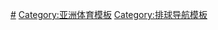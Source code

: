 {{Navbox
| name  = 亞洲排球聯合會女子隊
| title = [[亚洲排球联合会]]女子国家排球队
| listclass = hlist
| list1 =
*[[阿富汗国家女子排球队|阿富汗]]
*[[美属萨摩亚国家女子排球队|美属萨摩亚]]
*[[澳大利亚国家女子排球队|澳大利亚]]
*[[巴林国家女子排球队|巴林]]
*[[孟加拉国家女子排球队|孟加拉]]
*[[不丹国家女子排球队|不丹]]
*[[汶莱国家女子排球队|汶莱]]
*[[柬埔寨国家女子排球队|柬埔寨]]
*[[中国国家女子排球队|中国]]
*[[中华台北女子排球代表队|中华台北]]
*[[库克群岛国家女子排球队|库克群岛]]
*[[密克罗尼西亚联邦国家女子排球队|密克罗尼西亚联邦]]
*[[斐济国家女子排球队|斐济]]
*[[法属玻利尼西亚国家女子排球队|法属玻利尼西亚]]
*[[关岛国家女子排球队|关岛]]
*[[香港女子排球代表队|香港]]
*[[印尼国家女子排球队|印尼]]
*[[印度国家女子排球队|印度]]
*[[伊朗国家女子排球队|伊朗]]
*[[伊拉克国家女子排球队|伊拉克]]
*[[日本国家女子排球队|日本]]
*[[约旦国家女子排球队|约旦]]
*[[哈萨克斯坦国家女子排球队|哈萨克斯坦]]
*[[吉里巴斯国家女子排球队|吉里巴斯]]
*[[北韩国家女子排球队|北韩]]
*[[韩国国家女子排球队|韩国]]
*[[科威特国家女子排球队|科威特]]
*[[吉尔吉斯国家女子排球队|吉尔吉斯]]
*[[寮国国家女子排球队|寮国]]
*[[黎巴嫩国家女子排球队|黎巴嫩]]
*[[澳门女子排球代表队|澳门]]
*[[马来西亚国家女子排球队|马来西亚]]
*[[马尔地夫国家女子排球队|马尔地夫]]
*[[马绍尔群岛国家女子排球队|马绍尔群岛]]
*[[蒙古国家女子排球队|蒙古]]
*[[缅甸国家女子排球队|缅甸]]
*[[诺鲁国家女子排球队|诺鲁]]
*[[尼泊尔国家女子排球队|尼泊尔]]
*[[纽西兰国家女子排球队|纽西兰]]
*[[纽埃国家女子排球队|纽埃]]
*[[北马里亚纳群岛国家女子排球队|北马里亚纳群岛]]
*[[阿曼国家女子排球队|阿曼]]
*[[巴基斯坦国家女子排球队|巴基斯坦]]
*[[帛琉国家女子排球队|帛琉]]
*[[巴勒斯坦国家女子排球队|巴勒斯坦]]
*[[巴布亚新几内亚国家女子排球队|巴布亚新几内亚]]
*[[菲律宾国家女子排球队|菲律宾]]
*[[卡达国家女子排球队|卡达]]
*[[萨摩亚国家女子排球队|萨摩亚]]
*[[沙乌地阿拉伯国家女子排球队|沙乌地阿拉伯]]
*[[新加坡国家女子排球队|新加坡]]
*[[索罗门群岛国家女子排球队|索罗门群岛]]
*[[斯里兰卡国家女子排球队|斯里兰卡]]
*[[叙利亚国家女子排球队|叙利亚]]
*[[塔吉克国家女子排球队|塔吉克]]
*[[泰国国家女子排球队|泰国]]
*[[东帝汶国家女子排球队|东帝汶]]
*[[东加国家女子排球队|东加]]
*[[土库曼国家女子排球队|土库曼]]
*[[吐瓦鲁国家女子排球队|吐瓦鲁]]
*[[阿拉伯联合大公国国家女子排球队|阿拉伯联合大公国]]
*[[乌兹别克国家女子排球队|乌兹别克]]
*[[万那杜国家女子排球队|万那杜]]
*[[越南国家女子排球队|越南]]
*[[叶门国家女子排球队|叶门]]
}}<noinclude>
[[Category:國家女子排球隊|#]]
[[Category:亚洲体育模板]]
[[Category:排球导航模板]]
</noinclude>